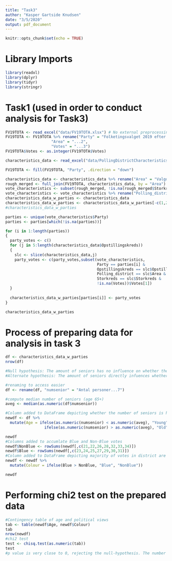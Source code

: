 ```yaml
---
title: "Task3"
author: "Kasper Gartside Knudsen"
date: "3/5/2020"
output: pdf_document
---
```


```r
knitr::opts_chunk$set(echo = TRUE)
```

# Library Imports

```r
library(readxl)
library(dplyr)
library(tidyr)
library(stringr)
```

# Task1 (used in order to conduct analysis for Task3)

```r
FV19TOTA <- read_excel("data/FV19TOTA.xlsx") # No external preprocessing has been done to the imported data
FV19TOTA <- FV19TOTA %>% rename("Party" = "Folketingsvalget 2019 efter valgresultat, område og tid",
                    "Area" = "...2",
                    "Votes" = "...3")
FV19TOTA$Votes <- as.integer(FV19TOTA$Votes)

characteristics_data <- read_excel("data/PollingDistrictCharacteristics.xlsx",skip=4)

FV19TOTA <- fill(FV19TOTA, "Party", .direction = "down")

characteristics_data <- characteristics_data %>% rename("Area" = "Valgdistrikt - navn")
rough_merged <- full_join(FV19TOTA, characteristics_data, by = "Area")
vote_characteristics <- subset(rough_merged, !is.na(rough_merged$Storkreds))
vote_characteristics <- vote_characteristics %>% rename("Polling_district" = "Area")
characteristics_data_w_parties <- characteristics_data
characteristics_data_w_parties <- characteristics_data_w_parties[-c(1,2,3,4),]
#characteristics_data_w_parties

parties <- unique(vote_characteristics$Party)
parties <- parties[which(!is.na(parties))]

for (i in 1:length(parties))
{
  party_votes <- c()
  for (j in 5:length(characteristics_data$Opstillingskreds))
  {
    slc <- slice(characteristics_data,j)
    party_votes <- c(party_votes,subset(vote_characteristics,
                                        Party == parties[i] &
                                        Opstillingskreds == slc$Opstillingskreds &
                                        Polling_district == slc$Area &
                                        Storkreds == slc$Storkreds &
                                        !is.na(Votes))$Votes[1])
  }
  
  characteristics_data_w_parties[parties[i]] <- party_votes
}

characteristics_data_w_parties
```

# Process of preparing data for analysis in task 3

```r
df <- characteristics_data_w_parties
nrow(df)

#Null hypothesis: The amount of seniors has no influence on whether the district is blue or not
#Alternate hypothesis: The amount of seniors directly infuences whether the district is blue or not

#renaming to access easier
df <- rename(df, "numsenior" = "Antal personer...7")

#compute median number of seniors (age 65+) 
aveg <- median(as.numeric(df$numsenior))

#Column added to DataFrame depicting whether the number of seniors is higher than the median number of seniors
newdf <- df %>%
  mutate(Age = ifelse(as.numeric(numsenior) < as.numeric(aveg), "Young",
                 ifelse(as.numeric(numsenior) > as.numeric(aveg), "Old", NA))) 

newdf
#Columns added to accumlate Blue and Non-Blue votes
newdf$NonBlue <- rowSums(newdf[,c(21,22,26,28,32,33,34)])
newdf$Blue <- rowSums(newdf[,c(23,24,25,27,29,30,31)])
#Column added to DataFrame depicting majority of votes in district are Blue or Non-Blue
newdf <- newdf %>%
  mutate(Colour = ifelse(Blue > NonBlue, "Blue", "NonBlue"))

newdf
```

# Performing chi2 test on the prepared data

```r
#Contingency table of age and political views
tab <- table(newdf$Age, newdf$Colour)
tab
nrow(newdf)
#chi2 test
test <- chisq.test(as.numeric(tab))
test
#p value is very close to 0, rejecting the null-hypothesis. The number of people aged 65+ therefore does impact the number of Blue votes
```
